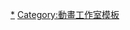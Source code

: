 {{Navbox
|name = C2C
|title = [[C2C (日本公司)|C2C]]
|bodyclass = hlist hlist-hyphen
|state = <includeonly>collapsed</includeonly>
|group1 = 電視動畫
|list1 = 
* [[希望宅邸|希望宅邸 3D]]系列
* [[姐姐來了]]
* [[Project575|GO！GO！575]]<sup>共</sup>
* [[M3～黑色鋼鐵～ ]]<sup>共</sup>
* [[Aquarion Logos|創聖機械天使 LOGOS]]<sup>共</sup>
* [[末日時在做什麼？有沒有空？可以來拯救嗎？]]<sup>共</sup>
* [[遙的接球]]
* [[一個人的○○小日子]]
* [[社長，戰鬥的時間到了！]]
* [[魔女之旅]]
* [[月光下的異世界之旅]]
* [[橘色榮耀！]]
* [[轉生就是劍]]
* [[江戶前精靈]]
|group2 = OVA
|list2 = 
* [[天地無用！#天地無用！魎皇鬼（第4期）|天地無用！魎皇鬼（第4期）]]<sup>共</sup>
|group3 = 相關項目
|list3 = [[Triple A (動畫製作公司)|TripleA]]
|below=
* 共：共同製作
}}<noinclude>
{{DEFAULTSORT:C2C}}
[[Category:C2C|*]]
[[Category:動畫工作室模板]]
</noinclude>